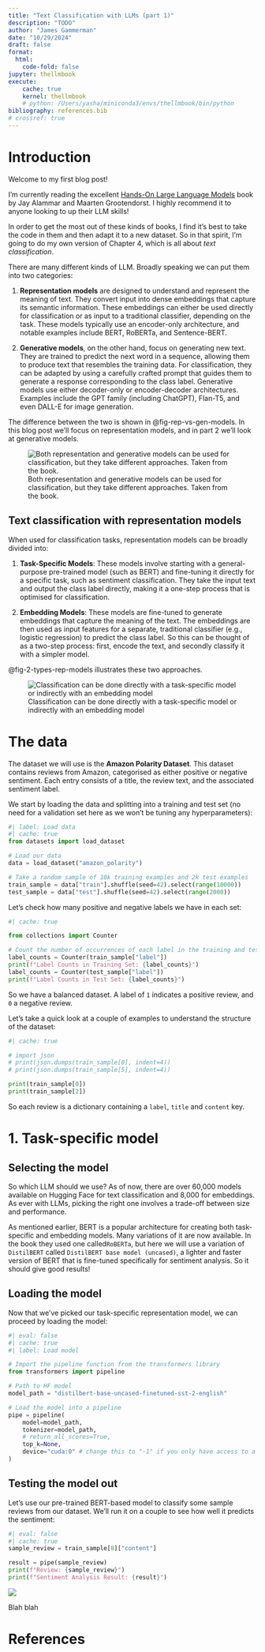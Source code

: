 ```yaml
---
title: "Text Classification with LLMs (part 1)"
description: "TODO"
author: "James Gammerman"
date: "10/29/2024"
draft: false
format:
  html:
    code-fold: false
jupyter: thellmbook
execute:
    cache: true
    kernel: thellmbook
    # python: /Users/yasha/miniconda3/envs/thellmbook/bin/python
bibliography: references.bib
# crossref: true
---
```


# Introduction

Welcome to my first blog post!

I'm currently reading the excellent [Hands-On Large Language Models](https://www.oreilly.com/library/view/hands-on-large-language/9781098150952/) book by Jay Alammar and Maarten Grootendorst. I highly recommend it to anyone looking to up their LLM skills!

In order to get the most out of these kinds of books, I find it's best to take the code in them and then adapt it to a new dataset. So in that spirit, I'm going to do my own version of Chapter 4, which is all about *text classification*.

There are many different kinds of LLM. Broadly speaking we can put them into two categories:

1.  **Representation models** are designed to understand and represent the meaning of text. They convert input into dense embeddings that capture its semantic information. These embeddings can either be used directly for classification or as input to a traditional classifier, depending on the task. These models typically use an encoder-only architecture, and notable examples include BERT, RoBERTa, and Sentence-BERT.

2.  **Generative models**, on the other hand, focus on generating new text. They are trained to predict the next word in a sequence, allowing them to produce text that resembles the training data. For classification, they can be adapted by using a carefully crafted prompt that guides them to generate a response corresponding to the class label. Generative models use either decoder-only or encoder-decoder architectures. Examples include the GPT family (including ChatGPT), Flan-T5, and even DALL-E for image generation.

The difference between the two is shown in @fig-rep-vs-gen-models. In this blog post we'll focus on representation models, and in part 2 we'll look at generative models.

![Both representation and generative models can be used for classification, but they take different approaches. Taken from the book.](images/rep-models-vs-gen-models.jpg){#fig-rep-vs-gen-models}

## Text classification with representation models

When used for classification tasks, representation models can be broadly divided into:

1.  **Task-Specific Models**: These models involve starting with a general-purpose pre-trained model (such as BERT) and fine-tuning it directly for a specific task, such as sentiment classification. They take the input text and output the class label directly, making it a one-step process that is optimised for classification.

2.  **Embedding Models**: These models are fine-tuned to generate embeddings that capture the meaning of the text. The embeddings are then used as input features for a separate, traditional classifier (e.g., logistic regression) to predict the class label. So this can be thought of as a two-step process: first, encode the text, and secondly classify it with a simpler model.

@fig-2-types-rep-models illustrates these two approaches.

![Classification can be done directly with a task-specific model or indirectly with an embedding model](images/2-types-of-rep-models.jpg){#fig-2-types-rep-models}

# The data

The dataset we will use is the **Amazon Polarity Dataset**. This dataset contains reviews from Amazon, categorised as either positive or negative sentiment. Each entry consists of a title, the review text, and the associated sentiment label.

We start by loading the data and splitting into a training and test set (no need for a validation set here as we won't be tuning any hyperparameters):

```python
#| label: Load data
#| cache: true
from datasets import load_dataset

# Load our data
data = load_dataset("amazon_polarity")

# Take a random sample of 10k training examples and 2k test examples
train_sample = data["train"].shuffle(seed=42).select(range(10000))
test_sample = data["test"].shuffle(seed=42).select(range(2000))
```

Let's check how many positive and negative labels we have in each set:

```python
#| cache: true

from collections import Counter

# Count the number of occurrences of each label in the training and test data
label_counts = Counter(train_sample["label"])
print(f"Label Counts in Training Set: {label_counts}")
label_counts = Counter(test_sample["label"])
print(f"Label Counts in Test Set: {label_counts}")

```

So we have a balanced dataset. A label of `1` indicates a positive review, and `0` a negative review.

Let's take a quick look at a couple of examples to understand the structure of the dataset:

```python
#| cache: true

# import json
# print(json.dumps(train_sample[0], indent=4))
# print(json.dumps(train_sample[5], indent=4))

print(train_sample[0])
print(train_sample[2])
```

So each review is a dictionary containing a `label`, `title` and `content` key.

# 1. Task-specific model

## Selecting the model

So which LLM should we use? As of now, there are over 60,000 models available on Hugging Face for text classification and 8,000 for embeddings. As ever with LLMs, picking the right one involves a trade-off between size and performance.

As mentioned earlier, BERT is a popular architecture for creating both task-specific and embedding models. Many variations of it are now available. In the book they used one called`RoBERTa`, but here we will use a variation of `DistilBERT` called `DistilBERT base model (uncased)`, a lighter and faster version of BERT that is fine-tuned specifically for sentiment analysis. So it should give good results!

## Loading the model

Now that we've picked our task-specific representation model, we can proceed by loading the model:

```python
#| eval: false
#| cache: true
#| label: Load model

# Import the pipeline function from the transformers library
from transformers import pipeline

# Path to HF model
model_path = "distilbert-base-uncased-finetuned-sst-2-english"

# Load the model into a pipeline
pipe = pipeline(
    model=model_path,
    tokenizer=model_path,
    # return_all_scores=True,
    top_k=None,
    device="cuda:0" # change this to "-1" if you only have access to a CPU not GPU
)
```

## Testing the model out

Let's use our pre-trained BERT-based model to classify some sample reviews from our dataset. We'll run it on a couple to see how well it predicts the sentiment:

```python
#| eval: false
#| cache: true
sample_review = train_sample[8]["content"]

result = pipe(sample_review)
print(f"Review: {sample_review}")
print(f"Sentiment Analysis Result: {result}")
```

![](images/1.jpg)

Blah blah

# References